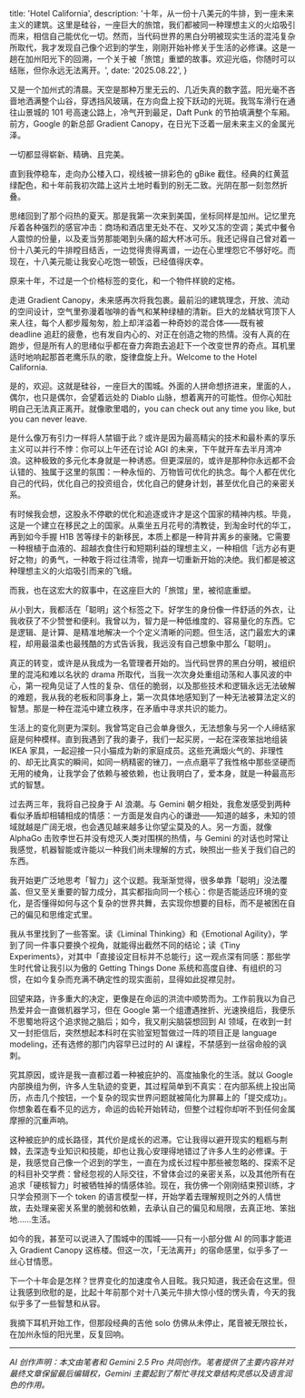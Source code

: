   title: 'Hotel California',
  description: '十年，从一份十八美元的牛排，到一座未来主义的建筑。这里是硅谷，一座巨大的旅馆，我们都被同一种理想主义的火焰吸引而来，相信自己能优化一切。然而，当代码世界的黑白分明被现实生活的混沌复杂所取代，我才发现自己像个迟到的学生，刚刚开始补修关于生活的必修课。这是一趟在加州阳光下的回溯，一个关于被「旅馆」重塑的故事。欢迎光临，你随时可以结账，但你永远无法离开。',
  date: '2025.08.22',
}

又是一个加州式的清晨。天空是那种万里无云的、几近失真的数字蓝。阳光毫不吝啬地洒满整个山谷，穿透挡风玻璃，在方向盘上投下跃动的光斑。我驾车滑行在通往山景城的 101 号高速公路上，冷气开到最足，Daft Punk 的节拍填满整个车厢。前方，Google 的新总部 Gradient Canopy，在日光下泛着一层未来主义的金属光泽。

一切都显得崭新、精确、且完美。

直到我停稳车，走向办公楼入口，视线被一排彩色的 gBike 截住。经典的红黄蓝绿配色，和十年前我初次踏上这片土地时看到的别无二致。光阴在那一刻忽然折叠。

思绪回到了那个闷热的夏天。那是我第一次来到美国，坐标同样是加州。记忆里充斥着各种强烈的感官冲击：商场和酒店里无处不在、又吵又冻的空调；美式中餐令人震惊的份量，以及麦当劳那能喝到头痛的超大杯冰可乐。我还记得自己曾对着一份十八美元的牛排瞠目结舌，一边觉得贵得离谱，一边在心里埋怨它不够好吃。而现在，十八美元能让我安心吃饱一顿饭，已经值得庆幸。

原来十年，不过是一个价格标签的变化，和一个物件样貌的定格。

走进 Gradient Canopy，未来感再次将我包裹。最前沿的建筑理念，开放、流动的空间设计，空气里弥漫着咖啡的香气和某种绿植的清新。巨大的龙鳞状穹顶下人来人往，每个人都步履匆匆，脸上却洋溢着一种奇妙的混合体——既有被 deadline 追赶的疲惫，也有发自内心的、对正在创造之物的热情。没有人真的在跑步，但是所有人的思绪似乎都在奋力奔跑去追赶下一个改变世界的奇点。耳机里适时地响起那首老鹰乐队的歌，旋律盘旋上升。Welcome to the Hotel California.

是的，欢迎。这就是硅谷，一座巨大的围城。外面的人拼命想挤进来，里面的人，偶尔，也只是偶尔，会望着远处的 Diablo 山脉，想着离开的可能性。但你心知肚明自己无法真正离开。就像歌里唱的，you can check out any time you like, but you can never leave.

是什么像万有引力一样将人禁锢于此？或许是因为最高精尖的技术和最朴素的享乐主义可以并行不悖：你可以上午还在讨论 AGI 的未来，下午就开车去半月湾冲浪。这种极致的多元化本身就是一种诱惑。但更深层的，或许是那种你永远都不会认错的、独属于这里的氛围：一种永恒的、万物皆可优化的执念。每个人都在优化自己的代码，优化自己的投资组合，优化自己的健身计划，甚至优化自己的亲密关系。

有时候我会想，这股永不停歇的优化和追逐或许才是这个国家的精神内核。毕竟，这是一个建立在移民之上的国家。从乘坐五月花号的清教徒，到淘金时代的华工，再到如今手握 H1B 苦等绿卡的新移民，本质上都是一种背井离乡的豪赌。它需要一种根植于血液的、超越衣食住行和短期利益的理想主义，一种相信「远方必有更好之物」的勇气，一种敢于将过往清零，抛弃一切重新开始的决绝。我们都是被这种理想主义的火焰吸引而来的飞蛾。

而我，也在这宏大的叙事中，在这座巨大的「旅馆」里，被彻底重塑。

从小到大，我都活在「聪明」这个标签之下。好学生的身份像一件舒适的外衣，让我收获了不少赞誉和便利。我曾以为，智力是一种低维度的、容易量化的东西。它是逻辑、是计算、是精准地解决一个个定义清晰的问题。但生活，这门最宏大的课程，却用最温柔也最残酷的方式告诉我，我远没有自己想象中那么「聪明」。

真正的转变，或许是从我成为一名管理者开始的。当代码世界的黑白分明，被组织里的混沌和难以名状的 drama 所取代，当我一次次身处重组动荡和人事风波的中心，第一视角见证了人性的复杂、信任的脆弱，以及那些技术和逻辑永远无法破解的难题，我从我的老板和同事身上，第一次具体地感知到了一种无法被算法定义的智慧。那是一种在混沌中建立秩序，在矛盾中寻求共识的能力。

生活上的变化则更为深刻。我曾笃定自己会单身很久，无法想象与另一个人缔结家庭是何种模样。直到我遇到了我的妻子，我们一起买房，一起在深夜笨拙地组装 IKEA 家具，一起迎接一只小猫成为新的家庭成员。这些充满烟火气的、非理性的、却无比真实的瞬间，如同一柄精密的锉刀，一点点磨平了我性格中那些坚硬而无用的棱角，让我学会了依赖与被依赖，也让我明白了，爱本身，就是一种最高形式的智慧。

过去两三年，我将自己投身于 AI 浪潮。与 Gemini 朝夕相处，我愈发感受到两种看似矛盾却相辅相成的情感：一方面是发自内心的谦逊——知道的越多，未知的领域就越是广阔无垠，也会遇见越来越多让你望尘莫及的人。另一方面，就像 AlphaGo 击败李世石并没有熄灭人类对围棋的热情，与 Gemini 的对话也时常让我感觉，机器智能或许能以一种我们尚未理解的方式，映照出一些关于我们自己的东西。

我开始更广泛地思考「智力」这个议题。我渐渐觉得，很多单靠「聪明」没法覆盖、但又至关重要的智力成分，其实都指向同一个核心：你是否能适应环境的变化，是否懂得如何与这个复杂的世界共舞，去实现你想要的目标，而不是被困在自己的偏见和思维定式里。

我从书里找到了一些答案。读《Liminal Thinking》和《Emotional Agility》，学到了同一件事只要换个视角，就能得出截然不同的结论；读《Tiny Experiments》，对其中「直接设定目标并不总能行」这一观点深有同感：那些学生时代曾让我引以为傲的 Getting Things Done 系统和高度自律、有组织的习惯，在如今复杂而充满不确定性的现实面前，显得如此捉襟见肘。

回望来路，许多重大的决定，更像是在命运的洪流中顺势而为。工作前我以为自己热爱并会一直做机器学习，但在 Google 第一个组遭遇挫折、光速换组后，我便乐不思蜀地将这个追求抛之脑后；如今，我又削尖脑袋想回到 AI 领域，在收到一封又一封拒信后，突然想起本科时在实验室短暂做过一阵的项目正是 language modeling，还有选修的那门内容早已过时的 AI 课程，不禁感到一丝宿命般的讽刺。

究其原因，或许是我一直都过着一种被庇护的、高度抽象化的生活。就以 Google 内部换组为例，许多人生轨迹的变更，其过程简单到不真实：在内部系统上投出简历，点击几个按钮，一个复杂的现实世界问题就被简化为屏幕上的「提交成功」。你想象着在看不见的远方，命运的齿轮开始转动，但整个过程你却听不到任何金属摩擦的沉重声响。

这种被庇护的成长路径，其代价是成长的迟滞。它让我得以避开现实的粗粝与荆棘，去深造专业知识和技能，却也让我心安理得地错过了许多人生的必修课。于是，我感觉自己像一个迟到的学生，一直在为成长过程中那些被忽略的、探索不足的科目补交学费：曾经忽视的人际交往，不曾体会过的亲密关系，以及其他所有在追求「硬核智力」时被牺牲掉的情感体验。现在，我仿佛一个刚刚结束预训练，才只学会预测下一个 token 的语言模型一样，开始学着去理解规则之外的人情世故，去处理亲密关系里的脆弱和依赖，去承认自己的偏见和局限，去真正地、笨拙地……生活。

如今的我，甚至可以说进入了围城中的围城——只有一小部分做 AI 的同事才能进入 Gradient Canopy 这栋楼。但这一次，「无法离开」的宿命感里，似乎多了一丝心甘情愿。

下一个十年会是怎样？世界变化的加速度令人目眩。我只知道，我还会在这里。但让我感到欣慰的是，比起十年前那个对十八美元牛排大惊小怪的愣头青，今天的我似乎多了一些智慧和从容。

我摘下耳机开始工作，但那段经典的吉他 solo 仿佛从未停止，尾音被无限拉长，在加州永恒的阳光里，反复回响。

---

*AI 创作声明：本文由笔者和 Gemini 2.5 Pro 共同创作。笔者提供了主要内容并对最终文章保留最后编辑权，Gemini 主要起到了帮忙寻找文章结构灵感以及语言润色的作用。*
